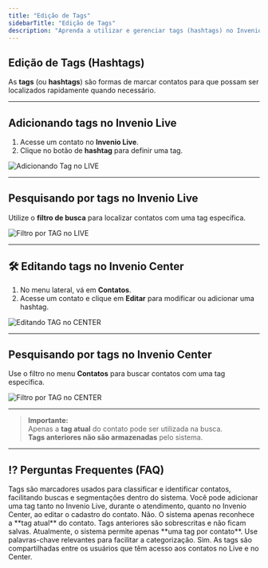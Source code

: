 ```yaml
---
title: "Edição de Tags"
sidebarTitle: "Edição de Tags"
description: "Aprenda a utilizar e gerenciar tags (hashtags) no Invenio Live e Center para identificar e localizar contatos rapidamente."
---
```


##  Edição de Tags (Hashtags)

As **tags** (ou **hashtags**) são formas de marcar contatos para que possam ser localizados rapidamente quando necessário.

---

##  Adicionando tags no Invenio Live

1. Acesse um contato no **Invenio Live**.
2. Clique no botão de **hashtag** para definir uma tag.

![Adicionando Tag no LIVE](https://robbublob.blob.core.windows.net/docs/tags.png)

---

##  Pesquisando por tags no Invenio Live

Utilize o **filtro de busca** para localizar contatos com uma tag específica.

![Filtro por TAG no LIVE](https://robbublob.blob.core.windows.net/docs/pesqtag.png)

---

## 🛠️ Editando tags no Invenio Center

1. No menu lateral, vá em **Contatos**.
2. Acesse um contato e clique em **Editar** para modificar ou adicionar uma hashtag.

![Editando TAG no CENTER](https://robbublob.blob.core.windows.net/docs/hashtag.png)

---

##  Pesquisando por tags no Invenio Center

Use o filtro no menu **Contatos** para buscar contatos com uma tag específica.

![Filtro por TAG no CENTER](https://robbublob.blob.core.windows.net/docs/tags2.png)

---

>  **Importante:**  
> Apenas a **tag atual** do contato pode ser utilizada na busca.  
> **Tags anteriores não são armazenadas** pelo sistema.

---

## ⁉️ Perguntas Frequentes (FAQ)

<AccordionGroup>
  <Accordion title="O que são tags ou hashtags?">
    Tags são marcadores usados para classificar e identificar contatos, facilitando buscas e segmentações dentro do sistema.
  </Accordion>

  <Accordion title="Onde posso adicionar uma tag?">
    Você pode adicionar uma tag tanto no Invenio Live, durante o atendimento, quanto no Invenio Center, ao editar o cadastro do contato.
  </Accordion>

  <Accordion title="Consigo pesquisar por tags antigas de um contato?">
    Não. O sistema apenas reconhece a **tag atual** do contato. Tags anteriores são sobrescritas e não ficam salvas.
  </Accordion>

  <Accordion title="Posso usar mais de uma tag por contato?">
    Atualmente, o sistema permite apenas **uma tag por contato**. Use palavras-chave relevantes para facilitar a categorização.
  </Accordion>

  <Accordion title="Tags são visíveis para todos os usuários?">
    Sim. As tags são compartilhadas entre os usuários que têm acesso aos contatos no Live e no Center.
  </Accordion>
</AccordionGroup>


